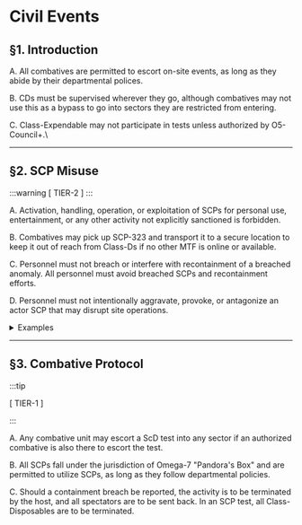 # Civil Events

## §1. Introduction

A. All combatives are permitted to escort on-site events, as long as they abide by their departmental polices.

B. CDs must be supervised wherever they go, although combatives may not use this as a bypass to go into sectors they are restricted from entering.

C. Class-Expendable may not participate in tests unless authorized by O5-Council+.\


***

## §2. SCP Misuse

:::warning
\[ TIER-2 ]
:::

A. Activation, handling, operation, or exploitation of SCPs for personal use, entertainment, or any other activity not explicitly sanctioned is forbidden.

B. Combatives may pick up SCP-323 and transport it to a secure location to keep it out of reach from Class-Ds if no other MTF is online or available.

C. Personnel must not breach or interfere with recontainment of a breached anomaly. All personnel must avoid breached SCPs and recontainment efforts.

D.  Personnel must not intentionally aggravate, provoke, or antagonize an actor SCP that may disrupt site operations.



<details>
  <summary>Examples</summary>

  - Going to SCP-662's containment chamber and grabbing the bell outside of testing.

  - Shooting a 049 actor while they're passive in the CDCVA or in the middle of a medical experiment.

  - Picking up SCP-323 and putting it in the middle of the Sector-1 hallway.
</details>

***

## §3. Combative Protocol

:::tip

\[ TIER-1 ]

:::

A. Any combative unit may escort a ScD test into any sector if an authorized combative is also there to escort the test.

B. All SCPs fall under the jurisdiction of Omega-7 "Pandora's Box" and are permitted to utilize SCPs, as long as they follow departmental policies.

C. Should a containment breach be reported, the activity is to be terminated by the host, and all spectators are to be sent back. In an SCP test, all Class-Disposables are to be terminated.
